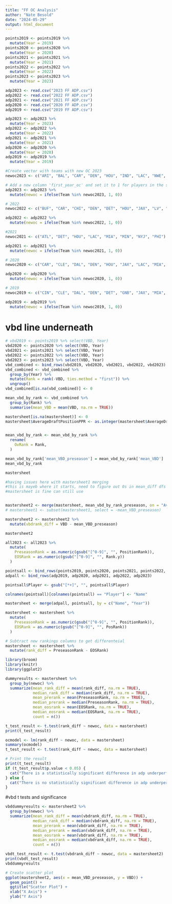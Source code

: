 ```yaml
---
title: "FF OC Analysis"
author: "Nate Besold"
date: "2024-05-29"
output: html_document
---
```


```r
points2019 <- points2019 %>%
  mutate(Year = 2019)
points2020 <- points2020 %>%
  mutate(Year = 2020)
points2021 <- points2021 %>%
  mutate(Year = 2021)
points2022 <- points2022 %>%
  mutate(Year = 2022)
points2023 <- points2023 %>%
  mutate(Year = 2023)
```

```r
adp2023 <- read.csv("2023 FF ADP.csv")
adp2022 <- read.csv("2022 FF ADP.csv")
adp2021 <- read.csv("2021 FF ADP.csv")
adp2020 <- read.csv("2020 FF ADP.csv")
adp2019 <- read.csv("2019 FF ADP.csv")
```

```r
adp2023 <- adp2023 %>%
  mutate(Year = 2023)
adp2022 <- adp2022 %>%
  mutate(Year = 2022)
adp2021 <- adp2021 %>%
  mutate(Year = 2021)
adp2020 <- adp2020 %>%
  mutate(Year = 2020)
adp2019 <- adp2019 %>%
  mutate(Year = 2019)
```


```r
#Create vector with teams with new OC 2023
newoc2023 <- c("ARI", "BAL", "CAR", "DEN", "HOU", "IND", "LAC", "NWE", "NYJ", "PHI", "TAM", "TEN", "WAS")

# Add a new column 'first_year_oc' and set it to 1 for players in the specified teams
adp2023 <- adp2023 %>%
  mutate(newoc = ifelse(Team %in% newoc2023, 1, 0))

# 2022
newoc2022 <- c("BUF", "CAR", "CHI", "DEN", "DET", "HOU", "JAX", "LV", "MIA", "MIN", "NYG")

adp2022 <- adp2022 %>%
  mutate(newoc = ifelse(Team %in% newoc2022, 1, 0))

#2021
newoc2021 <- c("ATL", "DET", "HOU", "LAC", "MIA", "MIN", "NYJ", "PHI")

adp2021 <- adp2021 %>%
  mutate(newoc = ifelse(Team %in% newoc2021, 1, 0))

# 2020
newoc2020 <- c("CAR", "CLE", "DAL", "DEN", "HOU", "JAX", "LAC", "MIA", "MIN", "NYG", "WAS")

adp2020 <- adp2020 %>%
  mutate(newoc = ifelse(Team %in% newoc2020, 1, 0))

# 2019
newoc2019 <- c("CIN", "CLE", "DAL", "DEN", "DET", "GNB", "JAX", "MIA", "MIN", "NYJ", "TAM", "TEN")

adp2019 <- adp2019 %>%
  mutate(newoc = ifelse(Team %in% newoc2019, 1, 0))
```

# vbd line underneath
```r
# vbd2019 <- points2019 %>% select(VBD, Year)
vbd2020 <- points2020 %>% select(VBD, Year)
vbd2021 <- points2021 %>% select(VBD, Year)
vbd2022 <- points2022 %>% select(VBD, Year)
vbd2023 <- points2023 %>% select(VBD, Year)
vbd_combined <- bind_rows(vbd2019, vbd2020, vbd2021, vbd2022, vbd2023)
vbd_combined <- vbd_combined %>%
  group_by(Year) %>%
  mutate(Rank = rank(-VBD, ties.method = "first")) %>%
  ungroup()
vbd_combined[is.na(vbd_combined)] <- 0

mean_vbd_by_rank <- vbd_combined %>%
  group_by(Rank) %>%
  summarise(mean_VBD = mean(VBD, na.rm = TRUE))

mastersheet[is.na(mastersheet)] <- 0
mastersheet$AverageDraftPositionPPR <- as.integer(mastersheet$AverageDraftPositionPPR)


mean_vbd_by_rank <- mean_vbd_by_rank %>%
  rename(
    OvRank = Rank,
  )

mean_vbd_by_rank['mean_VBD_preseason'] = mean_vbd_by_rank['mean_VBD']
mean_vbd_by_rank

mastersheet

#having issues here with mastersheet1 merging
#this is mayeb where it starts, need to figure out 0s in mean_diff dfs
#mastersheet is fine can still use


mastersheet2 <- merge(mastersheet, mean_vbd_by_rank_preseason, on = "AverageDraftPositionPPR")
# mastersheet1 <- subset(mastersheet1, select = -mean_VBD_preseason)

mastersheet2 <- mastersheet2 %>%
  mutate(vbdrank_diff = VBD - mean_VBD_preseason)

mastersheet2
``` 

```r
all2023 <- all2023 %>%
  mutate(
    PreseasonRank = as.numeric(gsub("[^0-9]", "", PositionRank)),
    EOSRank = as.numeric(gsub("[^0-9]", "", Rank.y))
  )
```


```r
pointsall <- bind_rows(points2019, points2020, points2021, points2022, points2023)
adpall <- bind_rows(adp2019, adp2020, adp2021, adp2022, adp2023)

pointsall$Player <- gsub("[*+]", "", pointsall$Player)

colnames(pointsall)[colnames(pointsall) == "Player"] <- "Name"

mastersheet <- merge(adpall, pointsall, by = c("Name", "Year"))

mastersheet <- mastersheet %>%
  mutate(
    PreseasonRank = as.numeric(gsub("[^0-9]", "", PositionRank)),
    EOSRank = as.numeric(gsub("[^0-9]", "", PosRank))
  )

# Subtract new rankings columns to get differenteial
mastersheet <- mastersheet %>%
  mutate(rank_diff = PreseasonRank - EOSRank)

```

```r
library(broom)
library(knitr)
library(ggplot2)
```

```r
dummyresults <- mastersheet %>%
  group_by(newoc) %>%
  summarize(mean_rank_diff = mean(rank_diff, na.rm = TRUE),
            median_rank_diff = median(rank_diff, na.rm = TRUE),
            mean_prerank = mean(PreseasonRank, na.rm = TRUE),
            median_prerank = median(PreseasonRank, na.rm = TRUE),
            mean_eosrank = mean(EOSRank, na.rm = TRUE),
            median_eosrank = median(EOSRank, na.rm = TRUE),
            count = n())

t_test_result <- t.test(rank_diff ~ newoc, data = mastersheet)
print(t_test_result)
```

```r
ocmodel <- lm(rank_diff ~ newoc, data = mastersheet)
summary(ocmodel)
t_test_result <- t.test(rank_diff ~ newoc, data = mastersheet)

# Print the result
print(t_test_result)
if (t_test_result$p.value < 0.05) {
  cat("There is a statistically significant difference in adp underperformance between teams with and without a new offensive coordinator.")
} else {
  cat("There is no statistically significant difference in adp underperformance between teams with and without a new offensive coordinator.")
}
```
#vbd t tests and significance
```r
vbddummyresults <- mastersheet2 %>%
  group_by(newoc) %>%
  summarize(mean_rank_diff = mean(vbdrank_diff, na.rm = TRUE),
            median_rank_diff = median(vbdrank_diff, na.rm = TRUE),
            mean_prerank = mean(vbdrank_diff, na.rm = TRUE),
            median_prerank = median(vbdrank_diff, na.rm = TRUE),
            mean_eosrank = mean(vbdrank_diff, na.rm = TRUE),
            median_eosrank = median(vbdrank_diff, na.rm = TRUE),
            count = n())

vbdt_test_result <- t.test(vbdrank_diff ~ newoc, data = mastersheet2)
print(vbdt_test_result)
vbddummyresults

```

```r
# Create scatter plot
ggplot(mastersheet2, aes(x = mean_VBD_preseason, y = VBD)) +
  geom_point() +
  ggtitle("Scatter Plot") +
  xlab("X Axis") +
  ylab("Y Axis")
```

